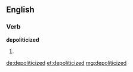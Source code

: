 ==English==

===Verb===
'''depoliticized'''

# {{past of|depoliticize}}

[[de:depoliticized]]
[[et:depoliticized]]
[[mg:depoliticized]]
